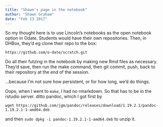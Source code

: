 ```yaml
---
title: "Shawn's page in the notebook"
author: "Shawn Graham"
date: "Feb 13 2017"
---
```


So my thought here is to use Lincoln's notebooks as the open notebook option in Odate. Students would have their own repositories. Then, in DHBox, they'd eg clone their repo to the box:

`https://github.com/o-date/scratch.git`

Do all their futzing in the notebook by making new Rmd files as necessary. They'd save, then run the make command, then git commit, push, back to their repository at the end of the session.

...because I'm not sure how persistent, or for how long, we'd do things.

Oops, when I went to `make`, I had no rmarkdown. So that has to be in the rstudio server.
ditto pandoc, which I got first by

`wget https://github.com/jgm/pandoc/releases/download/1.19.2.1/pandoc-1.19.2.1-1-amd64.deb
`

and then `sudo dpkg -i pandoc-1.19.2.1-1-amd64.deb` to unzip it.


